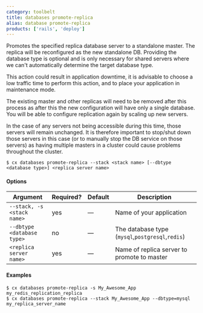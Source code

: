 ```yaml
---
category: toolbelt
title: databases promote-replica
alias: database promote-replica
products: ['rails', 'deploy']
---
```


Promotes the specified replica database server to a standalone master. The replica will be reconfigured as the new standalone DB. Providing the database type is optional and is only necessary for shared servers where we can't automatically determine the target database type.

<Callout type="warning" title="Could result in downtime">
This action could result in application downtime, it is advisable to choose a low traffic time to perform this action, and to place your application in maintenance mode.
</Callout>

The existing master and other replicas will need to be removed after this process as after this the new configuration will have only a single database. You will be able to configure replication again by scaling up new servers. 

In the case of any servers not being accessible during this time, those servers will remain unchanged. It is therefore important to stop/shut down those servers in this case (or to manually stop the DB service on those servers) as having multiple masters in a cluster could cause problems throughout the cluster.

```shell
$ cx databases promote-replica --stack <stack name> [--dbtype <database type>] <replica server name>
```

#### Options

| Argument | Required? | Default | Description |
|  ---  |  ---  |  ---  |  ---  |
| `--stack, -s <stack name>` | yes | — | Name of your application |
| `--dbtype <database type>` | no | — | The database type (`mysql`,`postgresql`,`redis`) |
| `<replica server name>` | yes | — | Name of replica server to promote to master |

#### Examples

```shell
$ cx databases promote-replica -s My_Awesome_App my_redis_replication_replica
$ cx databases promote-replica --stack My_Awesome_App --dbtype=mysql my_replica_server_name
```
